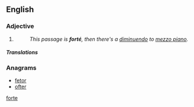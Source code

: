 {{rfv}}
{{also|forte}}
==English==

===Adjective===
{{en-adj|fortissimo|sup=fortississimo}}

# {{label|en|music}} {{alternative spelling of|forte||loud|lang=en}}
#: ''This passage is '''forté''', then there's a [[diminuendo]] to [[mezzo piano]].''

=====Translations=====
{{trans-see|forte}}

===Anagrams===
* [[fetor#English|fetor]]
* [[ofter#English|ofter]]

[[Category:English terms spelled with É|forte]]